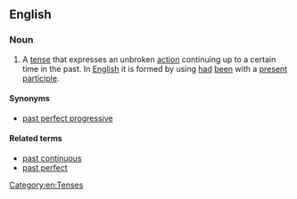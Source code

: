 ==English==

===Noun===
{{examples-right|She '''had been living''' in England for three years before moving to Sweden.}}
{{en-noun|sg=[[past]] [[perfect]] [[continuous]]|-}}

# {{grammar}} A [[tense]] that expresses an unbroken [[action]] continuing up to a certain time in the past. In [[English]] it is formed by using [[had]] [[been]] with a [[present participle]].

====Synonyms====
*[[past perfect progressive]]

====Related terms====
*[[past continuous]]
*[[past perfect]]

[[Category:en:Tenses]]
